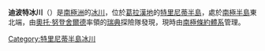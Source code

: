 {{Coord|63|25|S|57|3|W|source:GNIS|display=title}}

'''迪波特冰川'''（{{lang-en|Depot Glacier}}）是[[南極洲|南極洲]]的[[冰川|冰川]]，位於[[葛拉漢地|葛拉漢地]]的[[特里尼蒂半島|特里尼蒂半島]]，處於[[南極半島|南極半島]]東北端，由[[奧托·努登舍爾德|奧托·努登舍爾德]]率領的[[瑞典|瑞典]]探險隊發現，現時由[[南極條約體系|南極條約體系]]管理。

{{DEFAULTSORT:Depot Glacier}}
[[Category:特里尼蒂半島冰川|Category:特里尼蒂半島冰川]]


{{TrinityPeninsula-geo-stub}}
